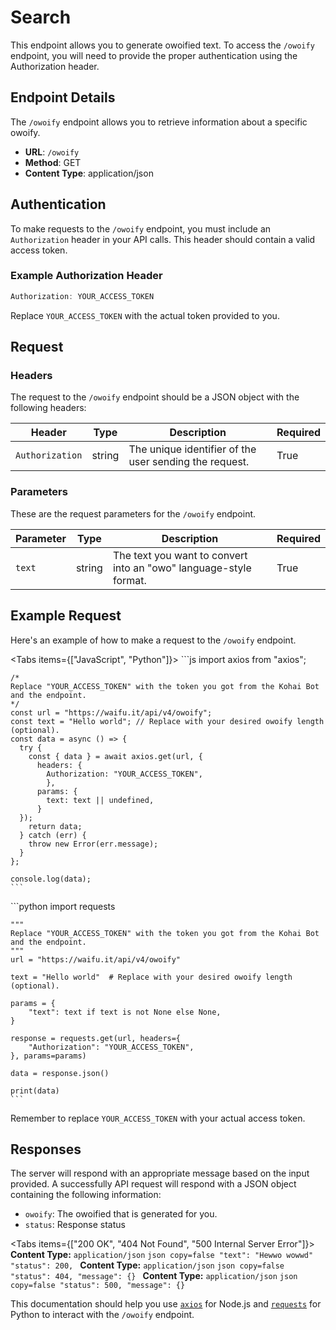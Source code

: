 
# Search

This endpoint allows you to generate owoified text. To access the `/owoify` endpoint, you 
will need to provide the proper authentication using the Authorization header.


## Endpoint Details
The `/owoify` endpoint allows you to retrieve information about a specific owoify.

- **URL**: `/owoify`
- **Method**: GET
- **Content Type**: application/json

## Authentication

To make requests to the `/owoify` endpoint, you must include an `Authorization` header in your API calls. This header should contain a valid access token.

### Example Authorization Header

```jsx
Authorization: YOUR_ACCESS_TOKEN
```

Replace `YOUR_ACCESS_TOKEN` with the actual token provided to you.

## Request
### Headers

The request to the `/owoify` endpoint should be a JSON object with the following headers:

| Header          | Type    | Description                                          | Required |
| --------------- | ------- | ---------------------------------------------------- | -------- |
| `Authorization` | string  | The unique identifier of the user sending the request. | True     |

### Parameters

These are the request parameters for the `/owoify` endpoint.

| Parameter | Type   | Description                                                        | Required |
| --------- | ------ | ------------------------------------------------------------------ | -------- |
| `text`    | string | The text you want to convert into an "owo" language-style format.  | True     |

## Example Request
Here's an example of how to make a request to the `/owoify` endpoint.

<Tabs items={["JavaScript", "Python"]}>
  <Tab>
    ```js
    import axios from "axios";

    /*
    Replace "YOUR_ACCESS_TOKEN" with the token you got from the Kohai Bot and the endpoint.
    */
    const url = "https://waifu.it/api/v4/owoify";
    const text = "Hello world"; // Replace with your desired owoify length (optional).
    const data = async () => {
      try {
        const { data } = await axios.get(url, { 
          headers: {
            Authorization: "YOUR_ACCESS_TOKEN",
            },
          params: {
            text: text || undefined,
          }
      });
        return data;
      } catch (err) {
        throw new Error(err.message);
      }
    };

    console.log(data);
    ```
  </Tab>
  <Tab>
    ```python
    import requests

    """
    Replace "YOUR_ACCESS_TOKEN" with the token you got from the Kohai Bot and the endpoint.
    """
    url = "https://waifu.it/api/v4/owoify"

    text = "Hello world"  # Replace with your desired owoify length (optional).

    params = {
        "text": text if text is not None else None,
    }

    response = requests.get(url, headers={
        "Authorization": "YOUR_ACCESS_TOKEN",
    }, params=params)

    data = response.json()

    print(data)
    ```
  </Tab>
</Tabs>

Remember to replace `YOUR_ACCESS_TOKEN` with your actual access token.

## Responses

The server will respond with an appropriate message based on the input provided. A successfully API request will respond 
with a JSON object containing the following information:

- `owoify`: The owoified that is generated for you.
- `status`: Response status

<Tabs items={["200 OK", "404 Not Found", "500 Internal Server Error"]}>
  <Tab>
    **Content Type:** `application/json`
    ```json copy=false
      "text": "Hewwo wowwd"
      "status": 200,
    ```
  </Tab>
  <Tab>
    **Content Type:** `application/json`
    ```json copy=false
      "status": 404,
      "message": {}
    ```
  </Tab>
  <Tab>
    **Content Type:** `application/json`
    ```json copy=false
      "status": 500,
      "message": {}
    ```
  </Tab>
</Tabs>

This documentation should help you use [`axios`](https://www.npmjs.com/package/axios) for Node.js and [`requests`](https://pypi.org/project/requests/) 
for Python to interact with the `/owoify` endpoint.